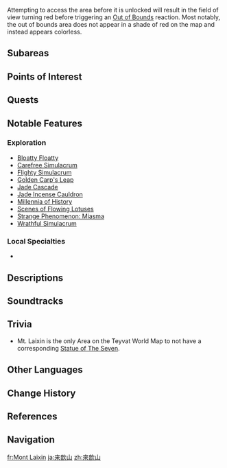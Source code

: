 {{Location Infobox
|image        = <gallery>
Mt. Laixin.png|In-Game
Mt. Laixin Map.png|Map
</gallery>
|type         = Area
|subregion    = Chenyu Vale
|region       = Liyue
}}
{{Location Intro|{{Lang|'''Mt. Laixin'''|zh=来歆山|zh_rm=Láixīn-shān}}|description={{If Self|Mt. Laixin|It|Mt. Laixin}} is unlocked during the {{Quest|An Ancient Sacrifice of Sacred Brocade}}.

It is referred to as "the sacred mountain," and is where the spirit veins of Chenyu Vale converge. Thus, controlling Mt. Laixin allows one to control all land in Chenyu Vale.<ref name="ASAB">{{Ref/Quest|An Ancient Sacrifice of Sacred Brocade}}</ref>}}

Attempting to access the area before it is unlocked will result in the field of view turning red before triggering an [[Out of Bounds]] reaction. Most notably, the out of bounds area does not appear in a shade of red on the map and instead appears colorless.

==Subareas==
{{Locations by Category Table|type=Subareas}}

==Points of Interest==
{{Locations by Category Table|type=Points of Interest}}

==Quests==
{{Quests by Category List|heo=1}}

==Notable Features==
===Exploration===
* [[Bloatty Floatty]]
* [[Carefree Simulacrum]]
* [[Flighty Simulacrum]]
* [[Golden Carp's Leap]]
* [[Jade Cascade]]
* [[Jade Incense Cauldron]]
* [[Millennia of History]]
* [[Scenes of Flowing Lotuses]]
* [[Strange Phenomenon: Miasma]]
* [[Wrathful Simulacrum]]
<!--
===Domains===
{{Domains by Category Gallery}}

===Bosses===
{{Enemy List|}}
-->
===Local Specialties===
* {{Item|Clearwater Jade}}
<!--
===Interactables===
* 
-->
==Descriptions==
{{Description/Viewpoint|Trails of Laixin}}

==Soundtracks==
{{Soundtracks by Category Table|type=location}}
<!--
==Lore==

==Gallery==
<gallery>

</gallery>

==Video Guides==
{{EVT
|video   = 
|caption = 
}}
-->
==Trivia==
* Mt. Laixin is the only Area on the Teyvat World Map to not have a corresponding [[Statue of The Seven]]. 

==Other Languages==
{{Other Languages
|en       = Mt. Laixin
|zhs      = 来歆山
|zhs_rm   = Láixīn-shān
|zht      = 來歆山
|zht_rm   = Láixīn-shān
|zh_tl    = Laixin Mountain
|ja       = {{Rubi|来|らい|歆|きん|山|やま}}
|ja_rm    = Raikin Yama
|ja_tl    = Laixin Mountain
|ko       = {{tt|내흠산|來歆山}}
|ko_rm    = Naeheum-san
|ko_tl    = Laixin Mountain
|es       = Monte Laixin
|es_tl    = Mount Laixin
|fr       = Mont Laixin
|fr_tl    = Mount Laixin
|ru       = Гора Лайсинь
|ru_tl    = Mount Laixin
|th       = Mt. Laixin
|vi       = Lai Hâm Sơn
|vi_tl    = 
|de       = Berg Laixin
|de_tl    = Mount Laixin
|id       = Mt. Laixin
|pt       = Monte Laixin
|pt_tl    = 
|tr       = Laixin Dağı
|tr_tl    = 
|it       = Monte Laixin
|it_tl    = Mount Laixin
}}

==Change History==
{{Change History|4.4}}

==References==
{{Reflist}}

==Navigation==
{{Area Navbox|Liyue}}

[[fr:Mont Laixin]]
[[ja:来歆山]]
[[zh:來歆山]]